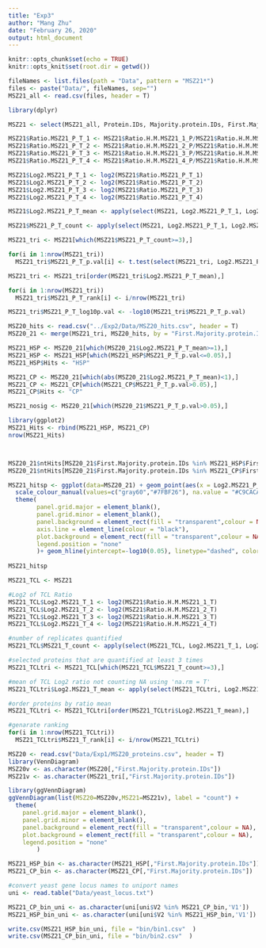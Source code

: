 ```yaml
---
title: "Exp3"
author: "Mang Zhu"
date: "February 26, 2020"
output: html_document
---
```


```r
knitr::opts_chunk$set(echo = TRUE)
knitr::opts_knit$set(root.dir = getwd())
```


```r
fileNames <- list.files(path = "Data", pattern = "MSZ21*")
files <- paste("Data/", fileNames, sep="")
MSZ21_all <- read.csv(files, header = T)
```


```r
library(dplyr)

MSZ21 <- select(MSZ21_all, Protein.IDs, Majority.protein.IDs, First.Majority.protein.IDs, Fasta.headers, Ratio.H.M.MSZ21_1_P, Ratio.H.M.MSZ21_1_T, Ratio.H.M.MSZ21_2_P, Ratio.H.M.MSZ21_2_T, Ratio.H.M.MSZ21_3_P, Ratio.H.M.MSZ21_3_T, Ratio.H.M.MSZ21_4_P, Ratio.H.M.MSZ21_4_T)

MSZ21$Ratio.MSZ21_P_T_1 <- MSZ21$Ratio.H.M.MSZ21_1_P/MSZ21$Ratio.H.M.MSZ21_1_T
MSZ21$Ratio.MSZ21_P_T_2 <- MSZ21$Ratio.H.M.MSZ21_2_P/MSZ21$Ratio.H.M.MSZ21_2_T
MSZ21$Ratio.MSZ21_P_T_3 <- MSZ21$Ratio.H.M.MSZ21_3_P/MSZ21$Ratio.H.M.MSZ21_3_T
MSZ21$Ratio.MSZ21_P_T_4 <- MSZ21$Ratio.H.M.MSZ21_4_P/MSZ21$Ratio.H.M.MSZ21_4_T

MSZ21$Log2.MSZ21_P_T_1 <- log2(MSZ21$Ratio.MSZ21_P_T_1)
MSZ21$Log2.MSZ21_P_T_2 <- log2(MSZ21$Ratio.MSZ21_P_T_2)
MSZ21$Log2.MSZ21_P_T_3 <- log2(MSZ21$Ratio.MSZ21_P_T_3)
MSZ21$Log2.MSZ21_P_T_4 <- log2(MSZ21$Ratio.MSZ21_P_T_4)

MSZ21$Log2.MSZ21_P_T_mean <- apply(select(MSZ21, Log2.MSZ21_P_T_1, Log2.MSZ21_P_T_2, Log2.MSZ21_P_T_3, Log2.MSZ21_P_T_4), MARGIN = 1, mean,na.rm = T)

MSZ21$MSZ21_P_T_count <- apply(select(MSZ21, Log2.MSZ21_P_T_1, Log2.MSZ21_P_T_2, Log2.MSZ21_P_T_3, Log2.MSZ21_P_T_4), MARGIN = 1, function(x) length(which(!is.na(x))))

MSZ21_tri <- MSZ21[which(MSZ21$MSZ21_P_T_count>=3),]

for(i in 1:nrow(MSZ21_tri))
  MSZ21_tri$MSZ21_P_T_p.val[i] <- t.test(select(MSZ21_tri, Log2.MSZ21_P_T_1, Log2.MSZ21_P_T_2, Log2.MSZ21_P_T_3, Log2.MSZ21_P_T_4)[i,], mu=0)$p.value

MSZ21_tri <- MSZ21_tri[order(MSZ21_tri$Log2.MSZ21_P_T_mean),]

for(i in 1:nrow(MSZ21_tri))
  MSZ21_tri$MSZ21_P_T_rank[i] <- i/nrow(MSZ21_tri)

MSZ21_tri$MSZ21_P_T_log10p.val <- -log10(MSZ21_tri$MSZ21_P_T_p.val)

MSZ20_hits <- read.csv("../Exp2/Data/MSZ20_hits.csv", header = T)
MSZ20_21 <- merge(MSZ21_tri, MSZ20_hits, by = "First.Majority.protein.IDs", all.x = F, suffixes = c("_21","_20"))

MSZ21_HSP <- MSZ20_21[which(MSZ20_21$Log2.MSZ21_P_T_mean>=1),]
MSZ21_HSP <- MSZ21_HSP[which(MSZ21_HSP$MSZ21_P_T_p.val<=0.05),]
MSZ21_HSP$Hits <- "HSP"

MSZ21_CP <- MSZ20_21[which(abs(MSZ20_21$Log2.MSZ21_P_T_mean)<1),]
MSZ21_CP <- MSZ21_CP[which(MSZ21_CP$MSZ21_P_T_p.val>0.05),]
MSZ21_CP$Hits <- "CP"

MSZ21_nosig <- MSZ20_21[which(MSZ20_21$MSZ21_P_T_p.val>0.05),]

library(ggplot2)
MSZ21_Hits <- rbind(MSZ21_HSP, MSZ21_CP)
nrow(MSZ21_Hits)



MSZ20_21$ntHits[MSZ20_21$First.Majority.protein.IDs %in% MSZ21_HSP$First.Majority.protein.IDs] <- "HSP"
MSZ20_21$ntHits[MSZ20_21$First.Majority.protein.IDs %in% MSZ21_CP$First.Majority.protein.IDs] <- "CP"

MSZ21_hitsp <- ggplot(data=MSZ20_21) + geom_point(aes(x = Log2.MSZ21_P_T_mean, y = MSZ21_P_T_log10p.val, colour=ntHits))+
  scale_colour_manual(values=c("gray60","#7FBF26"), na.value = "#C9CACA")+ 
  theme(
        panel.grid.major = element_blank(), 
        panel.grid.minor = element_blank(),
        panel.background = element_rect(fill = "transparent",colour = NA),
        axis.line = element_line(colour = "black"),
        plot.background = element_rect(fill = "transparent",colour = NA),
        legend.position = "none"
        )+ geom_hline(yintercept=-log10(0.05), linetype="dashed", color = "black", size= .5) + geom_vline(xintercept = 1, linetype="dashed",color = "black", size= .5)
  
MSZ21_hitsp
```

```r
MSZ21_TCL <- MSZ21

#Log2 of TCL Ratio
MSZ21_TCL$Log2.MSZ21_T_1 <- log2(MSZ21$Ratio.H.M.MSZ21_1_T)
MSZ21_TCL$Log2.MSZ21_T_2 <- log2(MSZ21$Ratio.H.M.MSZ21_2_T)
MSZ21_TCL$Log2.MSZ21_T_3 <- log2(MSZ21$Ratio.H.M.MSZ21_3_T)
MSZ21_TCL$Log2.MSZ21_T_4 <- log2(MSZ21$Ratio.H.M.MSZ21_4_T)

#number of replicates quantified
MSZ21_TCL$MSZ21_T_count <- apply(select(MSZ21_TCL, Log2.MSZ21_T_1, Log2.MSZ21_T_2, Log2.MSZ21_T_3, Log2.MSZ21_T_4), MARGIN = 1, function(x) length(which(!is.na(x))))

#selected proteins that are quantified at least 3 times
MSZ21_TCLtri <- MSZ21_TCL[which(MSZ21_TCL$MSZ21_T_count>=3),]

#mean of TCL Log2 ratio not counting NA using 'na.rm = T'
MSZ21_TCLtri$Log2.MSZ21_T_mean <- apply(select(MSZ21_TCLtri, Log2.MSZ21_T_1, Log2.MSZ21_T_2, Log2.MSZ21_T_3, Log2.MSZ21_T_4), MARGIN = 1, mean, na.rm = T)

#order proteins by ratio mean
MSZ21_TCLtri <- MSZ21_TCLtri[order(MSZ21_TCLtri$Log2.MSZ21_T_mean),]

#genarate ranking
for(i in 1:nrow(MSZ21_TCLtri))
  MSZ21_TCLtri$MSZ21_T_rank[i] <- i/nrow(MSZ21_TCLtri)


```


```r
MSZ20 <- read.csv("Data/Exp1/MSZ20_proteins.csv", header = T)
library(VennDiagram)
MSZ20v <- as.character(MSZ20[,"First.Majority.protein.IDs"])
MSZ21v <- as.character(MSZ21_tri[,"First.Majority.protein.IDs"])

library(ggVennDiagram)
ggVennDiagram(list(MSZ20=MSZ20v,MSZ21=MSZ21v), label = "count") +
  theme(
    panel.grid.major = element_blank(), 
    panel.grid.minor = element_blank(),
    panel.background = element_rect(fill = "transparent",colour = NA),
    plot.background = element_rect(fill = "transparent",colour = NA),
    legend.position = "none"
        )
```


```r
MSZ21_HSP_bin <- as.character(MSZ21_HSP[,"First.Majority.protein.IDs"])
MSZ21_CP_bin <- as.character(MSZ21_CP[,"First.Majority.protein.IDs"])

#convert yeast gene locus names to uniport names
uni <- read.table("Data/yeast_locus.txt")

MSZ21_CP_bin_uni <- as.character(uni[uni$V2 %in% MSZ21_CP_bin,'V1'])
MSZ21_HSP_bin_uni <- as.character(uni[uni$V2 %in% MSZ21_HSP_bin,'V1'])
```

```r
write.csv(MSZ21_HSP_bin_uni, file = "bin/bin1.csv"  )
write.csv(MSZ21_CP_bin_uni, file = "bin/bin2.csv"  )
```

